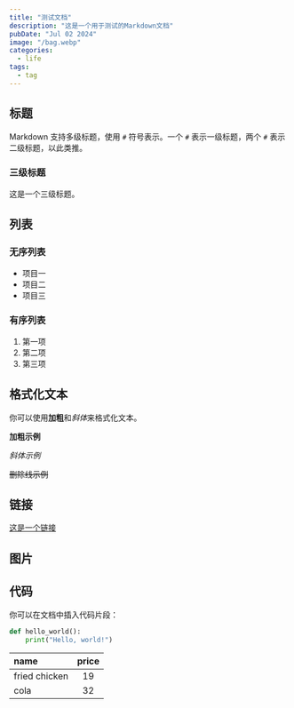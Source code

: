 ```yaml
---
title: "测试文档"
description: "这是一个用于测试的Markdown文档"
pubDate: "Jul 02 2024"
image: "/bag.webp"
categories:
  - life
tags:
  - tag
---
```


## 标题

Markdown 支持多级标题，使用 `#` 符号表示。一个 `#` 表示一级标题，两个 `#` 表示二级标题，以此类推。

### 三级标题

这是一个三级标题。

## 列表

### 无序列表

- 项目一
- 项目二
- 项目三

### 有序列表

1. 第一项
2. 第二项
3. 第三项

## 格式化文本

你可以使用**加粗**和*斜体*来格式化文本。

**加粗示例**

_斜体示例_

~~删除线示例~~

## 链接

[这是一个链接](https://www.example.com)

## 图片


## 代码

你可以在文档中插入代码片段：

```python
def hello_world():
    print("Hello, world!")
```



|    name       | price |
| :------------ | :---: |
| fried chicken | 19    |
| cola          |  32   |


